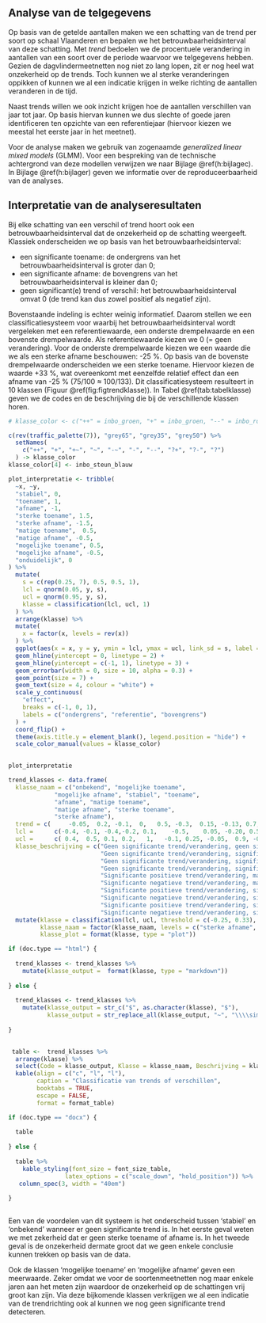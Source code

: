 ## Analyse van de telgegevens

Op basis van de getelde aantallen maken we een schatting van de trend per soort op schaal Vlaanderen en bepalen we het betrouwbaarheidsinterval van deze schatting. Met *trend* bedoelen we de procentuele verandering in aantallen van een soort over de periode waarvoor we telgegevens hebben. Gezien de dagvlindermeetnetten nog niet zo lang lopen, zit er nog heel wat onzekerheid op de trends. Toch kunnen we al sterke veranderingen oppikken of kunnen we al een indicatie krijgen in welke richting de aantallen veranderen in de tijd. 

Naast trends willen we ook inzicht krijgen hoe de aantallen verschillen van jaar tot jaar. Op basis hiervan kunnen we dus slechte of goede jaren identificeren ten opzichte van een referentiejaar (hiervoor kiezen we meestal het eerste jaar in het meetnet). 

Voor de analyse maken we gebruik van zogenaamde *generalized linear mixed models* (GLMM). Voor een bespreking van de technische achtergrond van deze modellen verwijzen we naar Bijlage \@ref(h:bijlagec). In Bijlage \@ref(h:bijlager) geven we informatie over de reproduceerbaarheid van de analyses.   


## Interpretatie van de analyseresultaten {#h:classtrend}

Bij elke schatting van een verschil of trend hoort ook een betrouwbaarheidsinterval dat de onzekerheid op de schatting weergeeft. Klassiek onderscheiden we op basis van het betrouwbaarheidsinterval: 

* een significante toename: de ondergrens van het betrouwbaarheidsinterval is groter dan 0;
* een significante afname: de bovengrens van het betrouwbaarheidsinterval is kleiner dan 0;
* geen significant(e) trend of verschil: het betrouwbaarheidsinterval omvat 0 (de trend kan dus zowel positief als negatief zijn).        
 
Bovenstaande indeling is echter weinig informatief. Daarom stellen we een classificatiesysteem voor waarbij het betrouwbaarheidsinterval wordt vergeleken met een referentiewaarde, een onderste drempelwaarde en een bovenste drempelwaarde. Als referentiewaarde kiezen we 0 (= geen verandering). Voor de onderste drempelwaarde kiezen we een waarde die we als een sterke afname beschouwen: -25 %. Op basis van de bovenste drempelwaarde onderscheiden we een sterke toename. Hiervoor kiezen de waarde +33 %, wat overeenkomt met eenzelfde relatief effect dan een afname van -25 % (75/100 $\approx$ 100/133). Dit classificatiesysteem resulteert in 10 klassen (Figuur \@ref(fig:figtrendklasse)). In Tabel \@ref(tab:tabelklasse) geven we de codes en de beschrijving die bij de verschillende klassen horen.   

```r

# klasse_color <- c("++" = inbo_groen, "+" = inbo_groen, "--" = inbo_rood, "-" = inbo_rood, "?+" = inbo_grijsblauw, "?-" = inbo_grijsblauw, "?" = inbo_grijsblauw, "~" = inbo_geelgr, "+~" = inbo_groen, "-~" = inbo_rood, "R" = inbo_grijsblauw)

c(rev(traffic_palette(7)), "grey65", "grey35", "grey50") %>%
  setNames(
    c("++", "+", "+~", "~", "-~", "-", "--", "?+", "?-", "?")
  ) -> klasse_color
klasse_color[4] <- inbo_steun_blauw

plot_interpretatie <- tribble(
  ~x, ~y,
  "stabiel", 0,
  "toename", 1,
  "afname", -1,
  "sterke toename", 1.5,
  "sterke afname", -1.5,
  "matige toename",  0.5,
  "matige afname", -0.5,
  "mogelijke toename", 0.5,
  "mogelijke afname", -0.5,
  "onduidelijk", 0
) %>%
  mutate(
    s = c(rep(0.25, 7), 0.5, 0.5, 1),
    lcl = qnorm(0.05, y, s),
    ucl = qnorm(0.95, y, s),
    klasse = classification(lcl, ucl, 1)
  ) %>%
  arrange(klasse) %>%
  mutate(
    x = factor(x, levels = rev(x))
  ) %>%
  ggplot(aes(x = x, y = y, ymin = lcl, ymax = ucl, link_sd = s, label = klasse, colour = klasse)) +
  geom_hline(yintercept = 0, linetype = 2) +
  geom_hline(yintercept = c(-1, 1), linetype = 3) +
  geom_errorbar(width = 0, size = 10, alpha = 0.3) +
  geom_point(size = 7) +
  geom_text(size = 4, colour = "white") +
  scale_y_continuous(
    "effect", 
    breaks = c(-1, 0, 1), 
    labels = c("ondergrens", "referentie", "bovengrens")
  ) +
  coord_flip() +
  theme(axis.title.y = element_blank(), legend.position = "hide") +
  scale_color_manual(values = klasse_color)
  

plot_interpretatie
```

```r

trend_klasses <- data.frame(
  klasse_naam = c("onbekend", "mogelijke toename",
             "mogelijke afname", "stabiel", "toename",
             "afname", "matige toename",
             "matige afname", "sterke toename",
             "sterke afname"),
  trend = c(     -0.05,  0.2, -0.1,  0,   0.5, -0.3,  0.15, -0.13, 0.7, -0.5),
  lcl =      c(-0.4, -0.1, -0.4,-0.2, 0.1,    -0.5,    0.05, -0.20, 0.5, -0.65),
  ucl =      c( 0.4,  0.5, 0.1, 0.2,   1,   -0.1, 0.25, -0.05,  0.9, -0.35),
  klasse_beschrijving = c("Geen significante trend/verandering, geen significant verschil met bovenste en onderste drempelwaarde",
                          "Geen significante trend/verandering, significant hoger dan onderste drempelwaarde",
                          "Geen significante trend/verandering, significant lager dan bovenste drempelwaarde",
                          "Geen significante trend/verandering, significant hoger dan onderste drempelwaarde en lager dan bovenste drempelwaarde",
                          "Significante positieve trend/verandering, maar geen significant verschil met bovenste drempelwaarde",
                          "Significante negatieve trend/verandering, maar geen significant verschil met onderste drempelwaarde",
                          "Significante positieve trend/verandering, significant lager dan bovenste drempelwaarde",
                          "Significante negatieve trend/verandering, significant hoger dan onderste drempelwaarde",
                          "Significante positieve trend/verandering, significant hoger dan bovenste drempelwaarde",
                          "Significante negatieve trend/verandering, significant hoger dan onderste drempelwaarde")) %>%
  mutate(klasse = classification(lcl, ucl, threshold = c(-0.25, 0.33), reference = 0),
         klasse_naam = factor(klasse_naam, levels = c("sterke afname", "afname", "matige afname", "mogelijke afname", "onbekend", "stabiel", "mogelijke toename", "matige toename", "toename", "sterke toename" )),
         klasse_plot = format(klasse, type = "plot"))

if (doc.type == "html") {
  
  trend_klasses <- trend_klasses %>%
    mutate(klasse_output =  format(klasse, type = "markdown"))
  
} else {
  
  trend_klasses <- trend_klasses %>%
    mutate(klasse_output = str_c("$", as.character(klasse), "$"),
           klasse_output = str_replace_all(klasse_output, "~", "\\\\sim"))
  
}
        

```

```r

 table <-  trend_klasses %>%
  arrange(klasse) %>%
  select(Code = klasse_output, Klasse = klasse_naam, Beschrijving = klasse_beschrijving) %>%
  kable(align = c("c", "l", "l"),
        caption = "Classificatie van trends of verschillen",
        booktabs = TRUE,
        escape = FALSE,
        format = format_table) 

if (doc.type == "docx") {
  
  table
  
} else {
  
  table %>%
    kable_styling(font_size = font_size_table,
                latex_options = c("scale_down", "hold_position")) %>%
   column_spec(3, width = "40em")
  
}
  
```

\needspace{200mm}

Een van de voordelen van dit systeem is het onderscheid tussen 'stabiel' en 'onbekend' wanneer er geen significante trend is. In het eerste geval weten we met zekerheid dat er geen sterke toename of afname is. In het tweede geval is de onzekerheid dermate groot dat we geen enkele conclusie kunnen trekken op basis van de data.

Ook de klassen 'mogelijke toename' en 'mogelijke afname' geven een meerwaarde. Zeker omdat we voor de soortenmeetnetten nog maar enkele jaren aan het meten zijn waardoor de onzekerheid op de schattingen vrij groot kan zijn. Via deze bijkomende klassen verkrijgen we al een indicatie van de trendrichting ook al kunnen we nog geen significante trend detecteren.     





